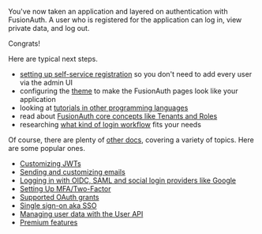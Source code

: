 You've now taken an application and layered on authentication with FusionAuth. A user who is registered for the application can log in, view private data, and log out.

Congrats!

Here are typical next steps.

* [setting up self-service registration](/docs/lifecycle/register-users/basic-registration-forms) so you don't need to add every user via the admin UI
* configuring the [theme](/docs/customize/look-and-feel/) to make the FusionAuth pages look like your application
* looking at [tutorials in other programming languages](/docs/quickstarts/)
* read about [FusionAuth core concepts like Tenants and Roles](/docs/get-started/core-concepts/)
* researching [what kind of login workflow](/learn/expert-advice/authentication/login-authentication-workflows) fits your needs

Of course, there are plenty of [other docs](/docs/), covering a variety of topics. Here are some popular ones.

* [Customizing JWTs](/docs/extend/code/lambdas/jwt-populate)
* [Sending and customizing emails](/docs/customize/email-and-messages/)
* [Logging in with OIDC, SAML and social login providers like Google](/docs/get-started/core-concepts/identity-providers)
* [Setting Up MFA/Two-Factor](/docs/lifecycle/authenticate-users/multi-factor-authentication)
* [Supported OAuth grants](/docs/lifecycle/authenticate-users/oauth/)
* [Single sign-on aka SSO](/docs/lifecycle/authenticate-users/single-sign-on)
* [Managing user data with the User API](/docs/apis/users)
* [Premium features](/docs/get-started/core-concepts/premium-features)


